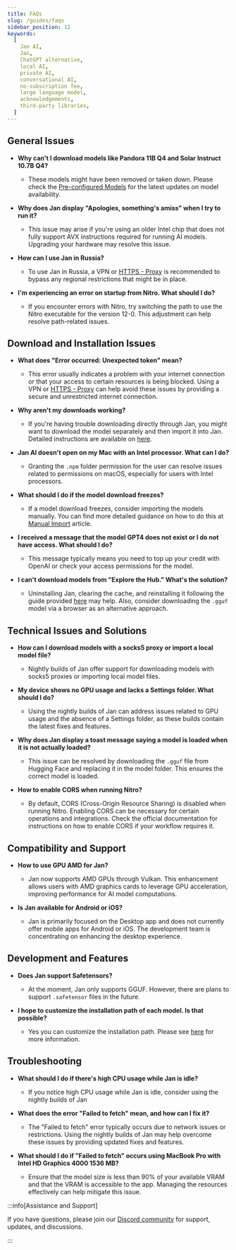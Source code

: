 ```yaml
---
title: FAQs
slug: /guides/faqs
sidebar_position: 12
keywords:
  [
    Jan AI,
    Jan,
    ChatGPT alternative,
    local AI,
    private AI,
    conversational AI,
    no-subscription fee,
    large language model,
    acknowledgements,
    third-party libraries,
  ]
---
```


<head>
    <title>FAQs - Jan Guides</title>
    <meta name="description" content="Frequently asked questions (FAQs) about Jan AI, covering general issues, download and installation issues, technical issues and solutions, compatibility and support, development and features, and troubleshooting."/>
    <meta name="keywords" content="Jan AI, Jan, ChatGPT alternative, local AI, private AI, conversational AI, no-subscription fee, large language model, FAQs, troubleshooting, technical issues, compatibility, development"/>
    <meta property="og:title" content="FAQs - Jan Guides"/>
    <meta property="og:description" content="Frequently asked questions (FAQs) about Jan AI, covering general issues, download and installation issues, technical issues and solutions, compatibility and support, development and features, and troubleshooting."/>
    <meta property="og:url" content="https://jan.ai/guides/faqs"/>
    <meta name="twitter:card" content="summary"/>
    <meta name="twitter:title" content="FAQs - Jan Guides"/>
    <meta name="twitter:description" content="Frequently asked questions (FAQs) about Jan AI, covering general issues, download and installation issues, technical issues and solutions, compatibility and support, development and features, and troubleshooting."/>
</head>

## General Issues

- **Why can't I download models like Pandora 11B Q4 and Solar Instruct 10.7B Q4?**
  - These models might have been removed or taken down. Please check the [Pre-configured Models](models-list.mdx) for the latest updates on model availability.

- **Why does Jan display "Apologies, something's amiss" when I try to run it?**
  - This issue may arise if you're using an older Intel chip that does not fully support AVX instructions required for running AI models. Upgrading your hardware may resolve this issue.

- **How can I use Jan in Russia?**
  - To use Jan in Russia, a VPN or [HTTPS - Proxy](./advanced-settings/http-proxy.mdx) is recommended to bypass any regional restrictions that might be in place.

- **I'm experiencing an error on startup from Nitro. What should I do?**
  - If you encounter errors with Nitro, try switching the path to use the Nitro executable for the version 12-0. This adjustment can help resolve path-related issues.

## Download and Installation Issues

- **What does "Error occurred: Unexpected token" mean?**
  - This error usually indicates a problem with your internet connection or that your access to certain resources is being blocked. Using a VPN or [HTTPS - Proxy](./advanced-settings/http-proxy.mdx) can help avoid these issues by providing a secure and unrestricted internet connection.

- **Why aren't my downloads working?**
  - If you're having trouble downloading directly through Jan, you might want to download the model separately and then import it into Jan. Detailed instructions are available on [here](install.mdx).

- **Jan AI doesn't open on my Mac with an Intel processor. What can I do?**
  - Granting the `.npm` folder permission for the user can resolve issues related to permissions on macOS, especially for users with Intel processors.

- **What should I do if the model download freezes?**
  - If a model download freezes, consider importing the models manually. You can find more detailed guidance on how to do this at [Manual Import](./models/import-models.mdx) article.

- **I received a message that the model GPT4 does not exist or I do not have access. What should I do?**
  - This message typically means you need to top up your credit with OpenAI or check your access permissions for the model.

- **I can't download models from "Explore the Hub." What's the solution?**
  - Uninstalling Jan, clearing the cache, and reinstalling it following the guide provided [here](install.mdx) may help. Also, consider downloading the `.gguf` model via a browser as an alternative approach.

## Technical Issues and Solutions

- **How can I download models with a socks5 proxy or import a local model file?**
  - Nightly builds of Jan offer support for downloading models with socks5 proxies or importing local model files.

- **My device shows no GPU usage and lacks a Settings folder. What should I do?**
  - Using the nightly builds of Jan can address issues related to GPU usage and the absence of a Settings folder, as these builds contain the latest fixes and features.

- **Why does Jan display a toast message saying a model is loaded when it is not actually loaded?**
  - This issue can be resolved by downloading the `.gguf` file from Hugging Face and replacing it in the model folder. This ensures the correct model is loaded.

- **How to enable CORS when running Nitro?**
  - By default, CORS (Cross-Origin Resource Sharing) is disabled when running Nitro. Enabling CORS can be necessary for certain operations and integrations. Check the official documentation for instructions on how to enable CORS if your workflow requires it.

## Compatibility and Support

- **How to use GPU AMD for Jan?**
  - Jan now supports AMD GPUs through Vulkan. This enhancement allows users with AMD graphics cards to leverage GPU acceleration, improving performance for AI model computations.

- **Is Jan available for Android or iOS?**
  - Jan is primarily focused on the Desktop app and does not currently offer mobile apps for Android or iOS. The development team is concentrating on enhancing the desktop experience.

## Development and Features

- **Does Jan support Safetensors?**
  - At the moment, Jan only supports GGUF. However, there are plans to support `.safetensor` files in the future.

- **I hope to customize the installation path of each model. Is that possible?**
  - Yes you can customize the installation path. Please see [here](https://jan.ai/guides/advanced-settings/#access-the-jan-data-folder) for more information.

## Troubleshooting

- **What should I do if there's high CPU usage while Jan is idle?**
  - If you notice high CPU usage while Jan is idle, consider using the nightly builds of Jan

- **What does the error "Failed to fetch" mean, and how can I fix it?**
  - The "Failed to fetch" error typically occurs due to network issues or restrictions. Using the nightly builds of Jan may help overcome these issues by providing updated fixes and features.

- **What should I do if "Failed to fetch" occurs using MacBook Pro with Intel HD Graphics 4000 1536 MB?**
  - Ensure that the model size is less than 90% of your available VRAM and that the VRAM is accessible to the app. Managing the resources effectively can help mitigate this issue.

:::info[Assistance and Support]

If you have questions, please join our [Discord community](https://discord.gg/Dt7MxDyNNZ) for support, updates, and discussions.

:::